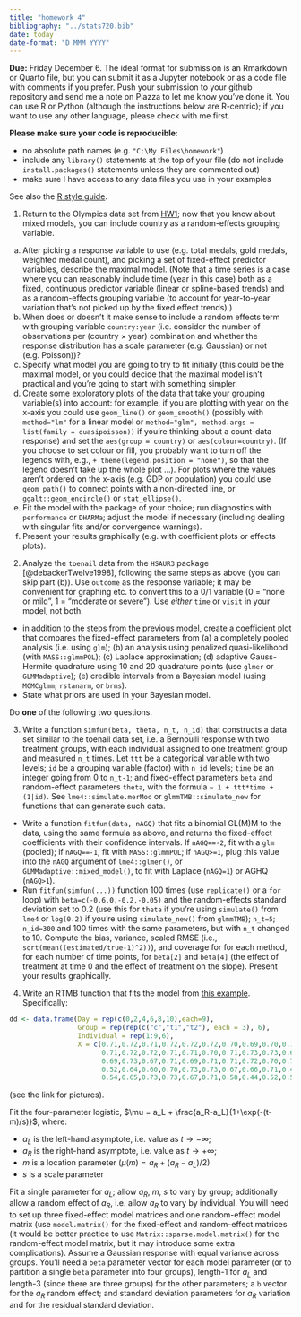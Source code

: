 ```yaml
---
title: "homework 4"
bibliography: "../stats720.bib"
date: today
date-format: "D MMM YYYY"
---
```


**Due:** Friday December 6. The ideal format for submission is an Rmarkdown or Quarto file, but you can submit it as a Jupyter notebook or as a code file with comments if you prefer. Push your submission to your github repository and send me a note on Piazza to let me know you've done it. You can use R or Python (although the instructions below are R-centric); if you want to use any other language, please check with me first.

**Please make sure your code is reproducible**:

* no absolute path names (e.g. `"C:\My Files\homework"`)
* include any `library()` statements at the top of your file (do not include `install.packages()` statements unless they are commented out)
* make sure I have access to any data files you use in your examples

See also the [R style guide](https://bbolker.github.io/stats720/R_style.html).

1. Return to the Olympics data set from [HW1](./hw1.html); now that you know about mixed models, you can include country as a random-effects grouping variable.

a. After picking a response variable to use (e.g. total medals, gold medals, weighted medal count), and picking a set of fixed-effect predictor variables, describe the maximal model. (Note that a time series is a case where you can reasonably include time (year in this case) both as a fixed, continuous predictor variable (linear or spline-based trends) and as a random-effects grouping variable (to account for year-to-year variation that's not picked up by the fixed effect trends).)
b. When does or doesn't it make sense to include a random effects term with grouping variable `country:year` (i.e. consider the number of observations per (country × year) combination and whether the response distribution has a scale parameter (e.g. Gaussian) or not (e.g. Poisson))?
c. Specify what model you are going to try to fit initially (this could be the maximal model, or you could decide that the maximal model isn't practical and you're going to start with something simpler.
d. Create some exploratory plots of the data that take your grouping variable(s) into account: for example, if you are plotting with year on the x-axis you could use `geom_line()` or `geom_smooth()` (possibly with `method="lm"` for a linear model or `method="glm", method.args = list(family = quasipoisson))` if you're thinking about a count-data response) and set the `aes(group = country)` or `aes(colour=country)`.  (If you choose to set colour or fill, you probably want to turn off the legends with, e.g., `+ theme(legend.position = "none")`, so that the legend doesn't take up the whole plot ...). For plots where the values aren't ordered on the x-axis (e.g. GDP or population) you could use `geom_path()` to connect points with a non-directed line, or `ggalt::geom_encircle()` or `stat_ellipse()`.
e. Fit the model with the package of your choice; run diagnostics with `performance` or `DHARMa`; adjust the model if necessary (including dealing with singular fits and/or convergence warnings).
f. Present your results graphically (e.g. with coefficient plots or effects plots). 

2. Analyze the `toenail` data from the `HSAUR3` package [@debackerTwelve1998], following the same steps as above (you can skip part (b)). Use `outcome` as the response variable; it may be convenient for graphing etc. to convert this to a 0/1 variable (0 = "none or mild", 1 = "moderate or severe"). Use *either* `time` or `visit` in your model, not both.
* in addition to the steps from the previous model, create a coefficient plot that compares the fixed-effect parameters from (a) a completely pooled analysis (i.e. using `glm`); (b) an analysis using penalized quasi-likelihood (with `MASS::glmmPQL`); (c) Laplace approximation; (d) adaptive Gauss-Hermite quadrature using 10 and 20 quadrature points (use `glmer` or `GLMMadaptive`); (e) credible intervals from a Bayesian model (using `MCMCglmm`, `rstanarm`, or `brms`).
* State what priors are used in your Bayesian model.

Do **one** of the following two questions.

3. Write a function `simfun(beta, theta, n_t, n_id)` that constructs a data set similar to the toenail data set, i.e. a Bernoulli response with two treatment groups, with each individual assigned to one treatment group and measured `n_t` times. Let `ttt` be a categorical variable with two levels; `id` be a grouping variable (factor) with `n_id` levels; `time` be an integer going from 0 to `n_t-1`; and fixed-effect parameters `beta` and random-effect parameters `theta`, with the formula `~ 1 + ttt*time + (1|id)`. See `lme4::simulate.merMod` or `glmmTMB::simulate_new` for functions that can generate such data.
* Write a function `fitfun(data, nAGQ)` that fits a binomial GL(M)M to the data, using the same formula as above, and returns the fixed-effect coefficients with their confidence intervals. If `nAGQ==-2`, fit with a `glm` (pooled); if `nAGQ==-1`, fit with `MASS::glmmPQL`; if `nAGQ>=1`, plug this value into the `nAGQ` argument of `lme4::glmer()`, or `GLMMadaptive::mixed_model()`, to fit with Laplace (`nAGQ=1`) or AGHQ (`nAGQ>1`).
* Run `fitfun(simfun(...))` function 100 times (use `replicate()` or a `for` loop) with `beta=c(-0.6,0,-0.2,-0.05)` and the random-effects standard deviation set to 0.2 (use this for `theta` if you're using `simulate()` from `lme4` or `log(0.2)` if you're using `simulate_new()` from `glmmTMB`); `n_t=5`; `n_id=300` and 100 times with the same parameters, but with `n_t` changed to 10. Compute the bias, variance, scaled RMSE (i.e., `sqrt(mean((estimated/true-1)^2))`), and coverage for for each method, for each number of time points, for `beta[2]` and `beta[4]` (the effect of treatment at time 0 and the effect of treatment on the slope). Present your results graphically.

4. Write an RTMB function that fits the model from [this example](https://rpubs.com/bbolker/3423). Specifically:

```r
dd <- data.frame(Day = rep(c(0,2,4,6,8,10),each=9),
                 Group = rep(rep(c("c","t1","t2"), each = 3), 6),
                 Individual = rep(1:9,6),
                 X = c(0.71,0.72,0.71,0.72,0.72,0.72,0.70,0.69,0.70,0.72,0.72,
                       0.71,0.72,0.72,0.71,0.71,0.70,0.71,0.73,0.73,0.69,0.74,
                       0.69,0.73,0.67,0.71,0.69,0.71,0.71,0.72,0.70,0.71,0.70,
                       0.52,0.64,0.60,0.70,0.73,0.73,0.67,0.66,0.71,0.47,0.56,
                       0.54,0.65,0.73,0.73,0.67,0.71,0.58,0.44,0.52,0.58))
```
(see the link for pictures).

Fit the four-parameter logistic,  $\mu = a_L + \frac{a_R-a_L}{1+\exp(-(t-m)/s)}$, where:

* $a_L$ is the left-hand asymptote, i.e. value as $t \to -\infty$;
* $a_R$ is the right-hand asymptote, i.e. value as $t \to +\infty$;
* $m$ is a location parameter ($\mu(m) = a_R + (a_R-a_L)/2$)
* $s$ is a scale parameter

Fit a single parameter for $a_L$; allow $a_R$, $m$, $s$ to vary by group; additionally allow a random effect of $a_R$, i.e. allow $a_R$ to vary by individual. You will need to set up three fixed-effect model matrices and one random-effect model matrix (use `model.matrix()` for the fixed-effect and random-effect matrices (it would be better practice to use `Matrix::sparse.model.matrix()` for the random-effect model matrix, but it may introduce some extra complications). Assume a Gaussian response with equal variance across groups. You'll need a `beta` parameter vector for each model parameter (or to partition a single `beta` parameter into four groups), length-1 for $a_L$ and length-3 (since there are three groups) for the other parameters; a `b` vector for the $a_R$ random effect; and standard deviation parameters for $a_R$ variation and for the residual standard deviation.

